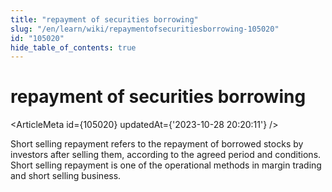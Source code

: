```yaml
---
title: "repayment of securities borrowing"
slug: "/en/learn/wiki/repaymentofsecuritiesborrowing-105020"
id: "105020"
hide_table_of_contents: true
---
```



<Breadcrumbs current="repayment of securities borrowing" />

# repayment of securities borrowing

<ArticleMeta id={105020} updatedAt={'2023-10-28 20:20:11'} />
<div className='border-solid border-b border-t-0 my-4 border-[var(--ifm-color-gray-300)]' />

Short selling repayment refers to the repayment of borrowed stocks by investors after selling them, according to the agreed period and conditions. Short selling repayment is one of the operational methods in margin trading and short selling business.
